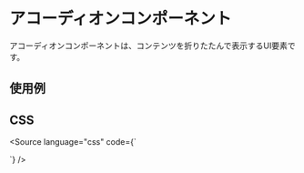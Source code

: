 
<Meta of={Stories} />

# アコーディオンコンポーネント
アコーディオンコンポーネントは、コンテンツを折りたたんで表示するUI要素です。

## 使用例

<Canvas of={Stories.base} />

## CSS
<Source
  language="css"
  code={`

  `}
/>

